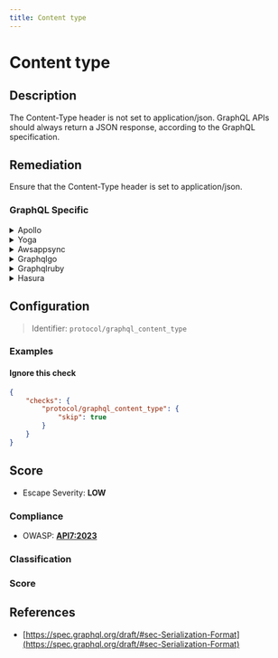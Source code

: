 ```yaml
---
title: Content type
---
```


# Content type

## Description

The Content-Type header is not set to application/json.
GraphQL APIs should always return a JSON response, according to the GraphQL specification.


## Remediation

Ensure that the Content-Type header is set to application/json.



### GraphQL Specific

<details>
    <summary>Apollo</summary>

Ensure that your Apollo server is correctly configured to set the Content-Type header to application/json for all responses.

</details>

<details>
    <summary>Yoga</summary>

Configure GraphQL Yoga to use the correct Content-Type header by setting it in the context or the response directly.

</details>

<details>
    <summary>Awsappsync</summary>

AWS AppSync automatically sets the Content-Type to application/json, but if you're using a Lambda resolver, ensure the response includes the correct header.

</details>

<details>
    <summary>Graphqlgo</summary>

In the GraphQL Go server, set the Content-Type header before sending the response.

</details>

<details>
    <summary>Graphqlruby</summary>

Ensure that your Ruby GraphQL server sets the Content-Type header to application/json in the response.

</details>

<details>
    <summary>Hasura</summary>

Hasura sets the Content-Type header to application/json by default. If it's not, check for middleware that might be altering the response headers.

</details>

## Configuration

> Identifier: `protocol/graphql_content_type`



### Examples



#### Ignore this check

```json
{
    "checks": {
        "protocol/graphql_content_type": {
            "skip": true
        }
    }
}
```




## Score

- Escape Severity: **<span className="low-severity">LOW</span>**

### Compliance

- OWASP: **[API7:2023](https://github.com/OWASP/API-Security/blob/master/editions/2023/en/0xa7-server-side-request-forgery.md)**








### Classification






### Score




## References

- [https://spec.graphql.org/draft/#sec-Serialization-Format](https://spec.graphql.org/draft/#sec-Serialization-Format)
  